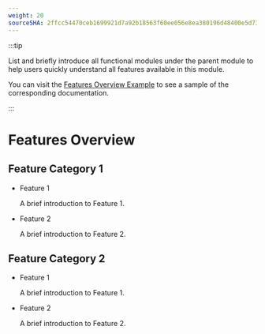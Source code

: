 ```yaml
---
weight: 20
sourceSHA: 2ffcc54470ceb1699921d7a92b18563f60ee056e8ea380196d48400e5d732f6b
---
```


:::tip

List and briefly introduce all functional modules under the parent module to help users quickly understand all features available in this module.

You can visit the [Features Overview Example](https://product-doc-guide.alauda.cn/template/features_overview/example.html) to see a sample of the corresponding documentation.

:::

# Features Overview

## Feature Category 1

- Feature 1

  A brief introduction to Feature 1.

- Feature 2

  A brief introduction to Feature 2.

## Feature Category 2

- Feature 1

  A brief introduction to Feature 1.

- Feature 2

  A brief introduction to Feature 2.
